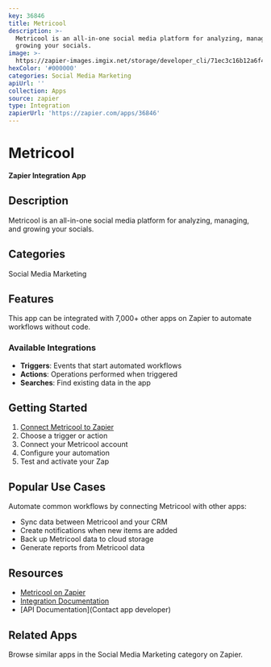 ```yaml
---
key: 36846
title: Metricool
description: >-
  Metricool is an all-in-one social media platform for analyzing, managing, and
  growing your socials.
image: >-
  https://zapier-images.imgix.net/storage/developer_cli/71ec3c16b12a6f4f22d0e7669d53cca0.png?auto=format%2Ccompress&ixlib=python-3.0.0&q=50
hexColor: '#000000'
categories: Social Media Marketing
apiUrl: ''
collection: Apps
source: zapier
type: Integration
zapierUrl: 'https://zapier.com/apps/36846'
---
```

# Metricool

**Zapier Integration App**

## Description

Metricool is an all-in-one social media platform for analyzing, managing, and growing your socials.

## Categories

Social Media Marketing

## Features

This app can be integrated with 7,000+ other apps on Zapier to automate workflows without code.

### Available Integrations

- **Triggers**: Events that start automated workflows
- **Actions**: Operations performed when triggered
- **Searches**: Find existing data in the app

## Getting Started

1. [Connect Metricool to Zapier](https://zapier.com/apps/36846)
2. Choose a trigger or action
3. Connect your Metricool account
4. Configure your automation
5. Test and activate your Zap

## Popular Use Cases

Automate common workflows by connecting Metricool with other apps:

- Sync data between Metricool and your CRM
- Create notifications when new items are added
- Back up Metricool data to cloud storage
- Generate reports from Metricool data

## Resources

- [Metricool on Zapier](https://zapier.com/apps/36846)
- [Integration Documentation](https://zapier.com/apps/36846/integrations)
- [API Documentation](Contact app developer)

## Related Apps

Browse similar apps in the Social Media Marketing category on Zapier.
